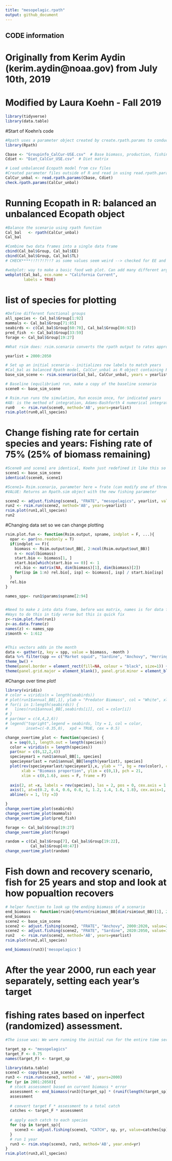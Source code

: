 ```yaml
---
title: "mesopelagic.rpath"
output: github_document
---
```


## CODE information ##
# Originally from Kerim Aydin (kerim.aydin@noaa.gov) from July 10th, 2019
# Modified by Laura Koehn - Fall 2019

```r
library(tidyverse)
library(data.table)
```

#Start of Koehn's code
```r
#Rpath uses a parameter object created by create.rpath.params to conduct the mass balance of the system
library(Rpath)

Cbase <- "Groupinfo_CalCur-USE.csv"  # Base biomass, production, fishing, etc.
Cdiet <- "Diet_CalCur_USE.csv"  # Diet matrix

```


```r
# Load unbalanced Ecopath model from csv files 
#Created parameter files outside of R and read in using read.rpath.params function. This merges several different flat files into an R object of the list type. The function create.rpath.params will generate an Rpath.param. This ensures that all of the correct columns are present in the parameter file. 
CalCur_unbal <- read.rpath.params(Cbase, Cdiet)
check.rpath.params(CalCur_unbal)

```

# Running Ecopath in R: balanced an unbalanced Ecopath object

```r
#Balance the scenario using rpath function 
Cal_bal   <- rpath(CalCur_unbal) 
Cal_bal

#Combine two data frames into a single data frame 
cbind(Cal_bal$Group, Cal_bal$EE)
cbind(Cal_bal$Group, Cal_bal$TL) 
# CHECK****!!?!?!?!!? as some values seem weird --> checked for EE and all values match the ones on the original data set published (this also calculates some not listed there), checekd for trophic level with Field et al. (2004) and all seems normal! 

#webplot: way to make a basic food web plot. Can add many different arguments to change preferences. 
webplot(Cal_bal, eco.name = "California Current",
        labels = TRUE)
```

# list of species for plotting
```r
#Define different functional groups
all_species <- Cal_bal$Group[1:92] 
mammals <- Cal_bal$Group[71:85] 
seabirds <- c(Cal_bal$Group[60:70], Cal_bal$Group[86:92])
pred_fish  <- Cal_bal$Group[33:59] 
forage <- Cal_bal$Group[19:27]
```

```r
#What rsim does: rsim.scenario converts the rpath output to rates appropriate for running the simulation, can adjust base scenario through adjust.scenario, adjust.fishing, and adjust.forcing

yearlist = 2000:2050

# Set up an initial scenario - initializes row labels to match years
#Cal_bal as balanced Rpath model, CalCur_unbal as R object containing Rpath parameters- is generated through read.rpath.params, and years is the vector of each year of simulation (this is simulating year 2,000- 2,050)
base_sim_scene <- rsim.scenario(Cal_bal, CalCur_unbal, years = yearlist)

# Baseline (equilibrium) run, make a copy of the baseline scenario
scene0 <- base_sim_scene

# Rsim.run runs the simulation, Run ecosim once, for indicated years
#AB: is the method of integration, Adams-Bashforth 4 numerical integration, doesn't seem like anything we need to change 
run0   <- rsim.run(scene0, method='AB', years=yearlist) 
rsim.plot(run0,all_species)

```


# Change fishing rate for certain species and years: Fishing rate of 75% (25% of biomass remaining)
```r
#Scene0 and scene1 are identical, Koehn just redefined it like this so we will too
scene1 <- base_sim_scene
identical(scene0, scene1)

#Scene1= Rsim.scenario, parameter here = frate (can modify one of three parameters: effort, frate, adn catch), sardine= group, sim.year= yearlist so saying year of simulation that should be modified (or range), sim.month= month of year that should be modified and if set to 0 then all months are modified 
#VALUE: Returns an Rpath.sim object with the new fishing parameter

scene2 <- adjust.fishing(scene1, "FRATE", "mesopelagics", yearlist, value= 0.25)
run2 <- rsim.run(scene2, method='AB', years=yearlist)
rsim.plot(run1,all_species) 
run2


```
#Changing data set so we can change plotting
```r
rsim.plot.fun <- function(Rsim.output, spname, indplot = F, ...){
  opar <- par(no.readonly = T)
  if(indplot == F){
    biomass <- Rsim.output$out_BB[, 2:ncol(Rsim.output$out_BB)]
    n <- ncol(biomass)
    start.bio <- biomass[1, ]
    start.bio[which(start.bio == 0)] <- 1
    rel.bio <- matrix(NA, dim(biomass)[1], dim(biomass)[2])
    for(isp in 1:n) rel.bio[, isp] <- biomass[, isp] / start.bio[isp]
  }
  rel.bio
} 

names_spp<- run1$params$spname[2:94]


#Need to make z into data frame, before was matrix, names is for data frame not matrix
#Ways to do this in tidy verse but this is quick fix
z<-rsim.plot.fun(run1)
z<-as.data.frame(z)
names(z) <- names_spp
z$month <- 1:612


#This vectors adds in the month
data <- gather(z, key = spp, value = biomass, -month )
data %>% filter(spp == c("Market squid", "Sardine", "Anchovy", "Herring", "Pacific Mackerel", "Sand lance", "Whitebait smelt", "Other smelt", "Saury")) %>% ggplot(aes(x= month, y = biomass)) + geom_line(aes(colour= factor(spp))) + xlab("Month") + ylab("Biomass") + 
theme_bw() + 
theme(panel.border = element_rect(fill=NA, colour = "black", size=1)) + 
theme(panel.grid.major = element_blank(), panel.grid.minor = element_blank()) + labs(colour = "Forage fish")

```

#Change over time plot! 
```r

library(viridis)
# color = viridis(n = length(seabirds))
# plot(run1$annual_BB[,1], ylab = "Predator Biomass", col = "White", xlab = "Time", ylim = c(0,0.004))
# for(i in 1:length(seabirds)) {
#   lines(run1$annual_BB[,seabirds[i]], col = color[i])
# }
# par(mar = c(4,4,2,6))
# legend("topright",legend = seabirds, lty = 1, col = color,
#        inset=c(-0.35,0),  xpd = TRUE, cex = 0.5)

change_overtime_plot <- function(species) {
  x = seq(0,1, length.out = length(species))
  color = viridis(n = length(species))
  par(mar = c(6,12,2,4))
  specieyear1 = run1$annual_BB[1, species]
  specieyearlast = run1$annual_BB[length(yearlist), species]
  plot(rev(specieyearlast/specieyear1),x, ylab = "", bg = rev(color), col = "Black",
       xlab = "Biomass proportion", ylim = c(0,1), pch = 21,
       xlim = c(0,1.6), axes = F, frame = F)
  
  axis(2, at =x, labels = rev(species), las = 2, pos = 0, cex.axis = 1.5)
  axis(1, at=c(0.2, 0.4, 0.6, 0.8, 1, 1.2, 1.4, 1.6, 1.8), cex.axis=1, tck=0.01, pos = -0.05)
  abline(v = 1, lty =3)

}
change_overtime_plot(seabirds)
change_overtime_plot(mammals)
change_overtime_plot(pred_fish)

forage <- Cal_bal$Group[19:27] 
change_overtime_plot(forage)

random = c(Cal_bal$Group[7], Cal_bal$Group[19:22],
           Cal_bal$Group[40:47])
change_overtime_plot(random)

```

# Fish down and recovery scenario, fish for 25 years and stop and look at how popualtion recovers
```r
# helper function to look up the ending biomass of a scenario
end_biomass <- function(rsim){return(rsim$out_BB[dim(rsim$out_BB)[1], 2:(dim(rsim$out_BB)[2])])}
end_biomass
scene2 <- base_sim_scene
scene2 <- adjust.fishing(scene2, "FRATE", "Anchovy", 2000:2020, value=2.0)
scene2 <- adjust.fishing(scene2, "FRATE", "Sardine", 2020:2050, value=1.0)
run2   <- rsim.run(scene2, method='AB', years=yearlist)
rsim.plot(run2,all_species) 

end_biomass(run3)['mesopelagics']


```

# After the year 2000, run each year separately, setting each year's target
# fishing rates based on inperfect (randomized) assessment.
```r
#The issue was: We were running the initial run for the entire time series so the rsim.step was tryign to overwrite the data that was already there, when running a multistep run your initial run is up to the point of your first break

target_sp <- "mesopelagics"
target_F <- 0.75
names(target_F) <- target_sp 

library(data.table)
scene3 <- copy(base_sim_scene)
run3 <- rsim.run(scene3, method = 'AB', years=2000)
for (yr in 2001:2050){
  # stock assessment based on current biomass * error
  assessment <- end_biomass(run3)[target_sp] * (runif(length(target_sp)) + 0.5)
  assessment
  
  # convert target F * assessment to a total catch 
  catches <- target_F * assessment
  
  # apply each catch to each species
  for (sp in target_sp){
    scene3 <- adjust.fishing(scene3, "CATCH", sp, yr, value=catches[sp])
  }
  # run 1 year
  run3 <- rsim.step(scene3, run3, method='AB', year.end=yr) 
}  
rsim.plot(run3,all_species)    



```



